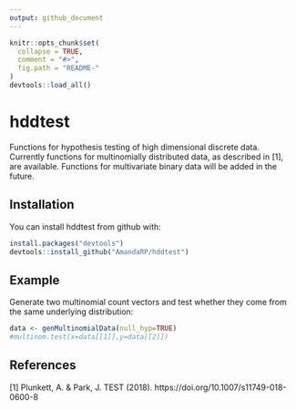 ```yaml
---
output: github_document
---
```


<!-- README.md is generated from README.Rmd. Please edit that file -->

```r
knitr::opts_chunk$set(
  collapse = TRUE,
  comment = "#>",
  fig.path = "README-"
)
devtools::load_all()
```

# hddtest

Functions for hypothesis testing of high dimensional discrete data. Currently functions for multinomially distributed data, as described in [1], are available. Functions for multivariate binary data will be added in the future.  

## Installation

You can install hddtest from github with:

```r
install.packages("devtools")
devtools::install_github("AmandaRP/hddtest")
```

## Example

Generate two multinomial count vectors and test whether they come from the same underlying distribution:

```r
data <- genMultinomialData(null_hyp=TRUE)
#multinom.test(x=data[[1]],y=data[[2]])
```


## References

[1] Plunkett, A. & Park, J. TEST (2018). https://doi.org/10.1007/s11749-018-0600-8

